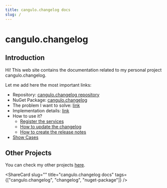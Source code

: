 ```yaml
---
title: cangulo.changelog docs
slug: /
---
```



# cangulo.changelog

## Introduction

Hi! This web site contains the documentation related to my personal project cangulo.changelog.

Let me add here the most important links:

* Repository: [cangulo.changelog repository](https://github.com/cangulo-nugets/cangulo.changelog)
* NuGet Package: [cangulo.changelog](https://www.nuget.org/packages/cangulo.changelog/)
* The problem I want to solve: [link](./docs#the-problem-i-want-to-solve)
* Implementation details: [link](./docs/implementation)
* How to use it?
  * [Register the services](./docs/registering-the-services)
  * [How to update the changelog](./docs/4a-how-to-update-the-changelog)
  * [How to create the release notes](./docs/4b-how-to-create-release-notes)
* [Show Cases](./docs/show-cases)


## Other Projects

You can check my other projects [here](https://cangulo.github.io/projects).

<AboutMePostArea/>

<ShareCard 
  slug="" 
  title="cangulo.changelog docs" 
  tags={["cangulo.changelog", "changelog", "nuget-package"]} />
  